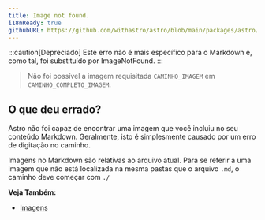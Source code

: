 ```yaml
---
title: Image not found.
i18nReady: true
githubURL: https://github.com/withastro/astro/blob/main/packages/astro/src/core/errors/errors-data.ts
---
```


:::caution[Depreciado]
Este erro não é mais específico para o Markdown e, como tal, foi substituído por ImageNotFound.
:::

> Não foi possível a imagem requisitada `CAMINHO_IMAGEM` em `CAMINHO_COMPLETO_IMAGEM`.

## O que deu errado?

Astro não foi capaz de encontrar uma imagem que você incluiu no seu conteúdo Markdown. Geralmente, isto é simplesmente causado por um erro de digitação no caminho.

Imagens no Markdown são relativas ao arquivo atual. Para se referir a uma imagem que não está localizada na mesma pastas que o arquivo `.md`, o caminho deve começar com `./`

**Veja Também:**
-  [Imagens](/pt-br/guides/images/)

